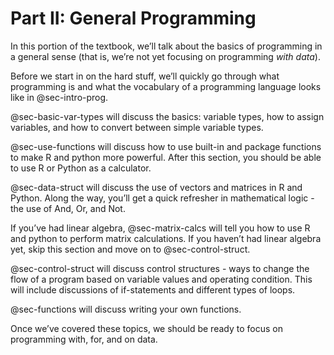 # Part II: General Programming  {#sec-part-gen-prog}

In this portion of the textbook, we'll talk about the basics of programming in a general sense (that is, we're not yet focusing on programming *with data*).

Before we start in on the hard stuff, we'll quickly go through what programming is and what the vocabulary of a programming language looks like in @sec-intro-prog. 

@sec-basic-var-types will discuss the basics: variable types, how to assign variables, and how to convert between simple variable types. 

@sec-use-functions will discuss how to use built-in and package functions to make R and python more powerful. After this section, you should be able to use R or Python as a calculator.


@sec-data-struct will discuss the use of vectors and matrices in R and Python. Along the way, you'll get a quick refresher in mathematical logic - the use of And, Or, and Not.

If you've had linear algebra, @sec-matrix-calcs will tell you how to use R and python to perform matrix calculations. If you haven't had linear algebra yet, skip this section and move on to @sec-control-struct.

@sec-control-struct will discuss control structures - ways to change the flow of a program based on variable values and operating condition. This will include discussions of if-statements and different types of loops.

@sec-functions will discuss writing your own functions.

Once we've covered these topics, we should be ready to focus on programming with, for, and on data.
